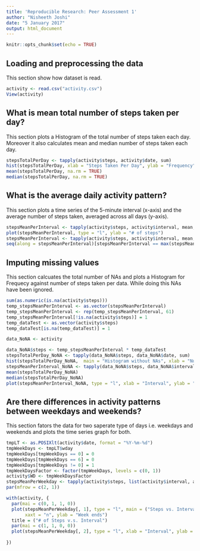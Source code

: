 ```yaml
---
title: 'Reproducible Research: Peer Assessment 1'
author: "Nisheeth Joshi"
date: "5 January 2017"
output: html_document
---
```


```r
knitr::opts_chunk$set(echo = TRUE)
```

## Loading and preprocessing the data
This section show how dataset is read.

```r
activity <- read.csv("activity.csv")
View(activity)
```

## What is mean total number of steps taken per day?
This section plots a Histogram of the total number of steps taken each day. Moreover it also calculates mean and median number of steps taken each day.

```r
stepsTotalPerDay <- tapply(activity$steps, activity$date, sum)
hist(stepsTotalPerDay, xlab = "Steps Taken Per Day", ylab = "Frequency")
mean(stepsTotalPerDay, na.rm = TRUE)
median(stepsTotalPerDay, na.rm = TRUE)
```

## What is the average daily activity pattern?
This section plots a time series of the 5-minute interval (x-axis) and the average number of steps taken, averaged across all days (y-axis). 

```r
stepsMeanPerInterval <- tapply(activity$steps, activity$interval, mean, na.rm = T)
plot(stepsMeanPerInterval, type = "l", ylab = "# of steps")
stepsMeanPerInterval <- tapply(activity$steps, activity$interval, mean, na.rm = T)
seq(along = stepsMeanPerInterval)[stepsMeanPerInterval == max(stepsMeanPerInterval)]
```

## Imputing missing values
This section calcuates the total number of NAs and plots a Histogram for Frequecy against number of steps taken per data. While doing this NAs have been ignored.

```r
sum(as.numeric(is.na(activity$steps)))
temp_stepsMeanPerInterval <- as.vector(stepsMeanPerInterval)
temp_stepsMeanPerInterval <- rep(temp_stepsMeanPerInterval, 61)
temp_stepsMeanPerInterval[!is.na(activity$steps)] = 1
temp_dataTest <- as.vector(activity$steps)
temp_dataTest[is.na(temp_dataTest)] = 1

data_NoNA <- activity

data_NoNA$steps <- temp_stepsMeanPerInterval * temp_dataTest
stepsTotalPerDay_NoNA <- tapply(data_NoNA$steps, data_NoNA$date, sum)
hist(stepsTotalPerDay_NoNA,  main = "Histogram without NAs", xlab = "Number of steps per day", ylab = "Frequency")
stepsMeanPerInterval_NoNA <- tapply(data_NoNA$steps, data_NoNA$interval, mean)
mean(stepsTotalPerDay_NoNA)
median(stepsTotalPerDay_NoNA)
plot(stepsMeanPerInterval_NoNA, type = "l", xlab = "Interval", ylab = "# of Steps", main = "Time Series without NAs")

```

## Are there differences in activity patterns between weekdays and weekends?
This section fators the data for two saperate type of days i.e. weekdays and weekends and plots the time series graph for both.

```r
tmpLT <- as.POSIXlt(activity$date, format = "%Y-%m-%d")
tmpWeekDays <- tmpLT$wday
tmpWeekDays[tmpWeekDays == 0] = 0
tmpWeekDays[tmpWeekDays == 6] = 0
tmpWeekDays[tmpWeekDays != 0] = 1
tmpWeekDaysFactor <- factor(tmpWeekDays, levels = c(0, 1))
activity$WD <- tmpWeekDaysFactor
stepsMeanPerWeekday <- tapply(activity$steps, list(activity$interval, activity$WD), mean, na.rm = TRUE)
par(mfrow = c(2, 1))

with(activity, {
  par(mai = c(0, 1, 1, 0))
  plot(stepsMeanPerWeekday[, 1], type = "l", main = ("Steps vs. Interval"), 
       xaxt = "n", ylab = "Week ends")
  title = ("# of Steps v.s. Interval")
  par(mai = c(1, 1, 0, 0))
  plot(stepsMeanPerWeekday[, 2], type = "l", xlab = "Interval", ylab = "Week days")
  
})
```
